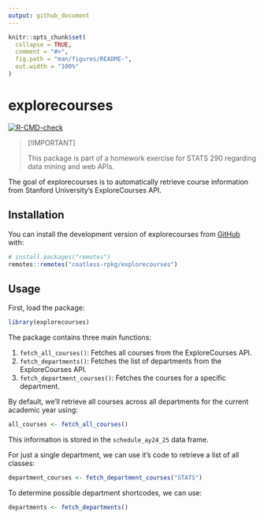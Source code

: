 ```yaml
---
output: github_document
---
```


<!-- README.md is generated from README.Rmd. Please edit that file -->

```r
knitr::opts_chunk$set(
  collapse = TRUE,
  comment = "#>",
  fig.path = "man/figures/README-",
  out.width = "100%"
)
```

# explorecourses

<!-- badges: start -->
[![R-CMD-check](https://github.com/coatless-rpkg/explorecourses/actions/workflows/R-CMD-check.yaml/badge.svg)](https://github.com/coatless-rpkg/explorecourses/actions/workflows/R-CMD-check.yaml)
<!-- badges: end -->

> [!IMPORTANT]
> 
> This package is part of a homework exercise for STATS 290 regarding data mining
> and web APIs. 

The goal of explorecourses is to automatically retrieve course information from
Stanford University's ExploreCourses API. 

## Installation

You can install the development version of explorecourses from [GitHub](https://github.com/) with:

``` r
# install.packages("remotes")
remotes::remotes("coatless-rpkg/explorecourses")
```

## Usage

First, load the package:

```r
library(explorecourses)
```

The package contains three main functions:

1. `fetch_all_courses()`: Fetches all courses from the ExploreCourses API. 
2. `fetch_departments()`: Fetches the list of departments from the ExploreCourses API.
3. `fetch_department_courses()`: Fetches the courses for a specific department.

By default, we'll retrieve all courses across all departments for the current
academic year using:

```r
all_courses <- fetch_all_courses()
```

This information is stored in the `schedule_ay24_25` data frame.

For just a single department, we can use it's code to retrieve a list of all
classes:

```r
department_courses <- fetch_department_courses("STATS")
```

To determine possible department shortcodes, we can use:

```r
departments <- fetch_departments()
```
